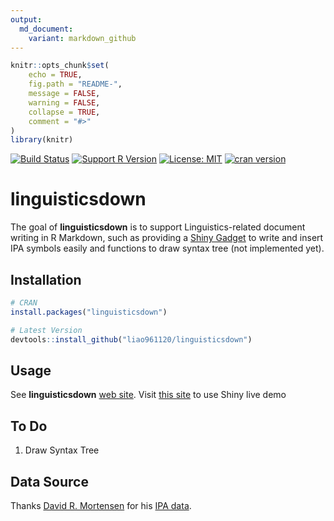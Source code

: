 ```yaml
---
output:
  md_document:
    variant: markdown_github
---
```


<!-- README.md is generated from README.Rmd. Please edit that file -->

```r
knitr::opts_chunk$set(
	echo = TRUE,
	fig.path = "README-",
	message = FALSE,
	warning = FALSE,
	collapse = TRUE,
	comment = "#>"
)
library(knitr)
```

[![Build Status](https://travis-ci.org/liao961120/linguisticsdown.svg?branch=master)](https://travis-ci.org/liao961120/linguisticsdown)
[![Support R Version](https://img.shields.io/badge/R-≥%203.4.0-blue.svg)](https://cran.r-project.org/)
[![License: MIT](https://img.shields.io/badge/License-MIT-yellow.svg)](https://opensource.org/licenses/MIT)
[![cran version](http://www.r-pkg.org/badges/version/linguisticsdown)](https://cran.r-project.org/web/packages/linguisticsdown/index.html)

# linguisticsdown

The goal of **linguisticsdown** is to support Linguistics-related document writing in R Markdown, such as providing a [Shiny Gadget](https://shiny.rstudio.com/articles/gadgets.html) to write and insert IPA symbols easily and functions to draw syntax tree (not implemented yet).

## Installation
```r
# CRAN
install.packages("linguisticsdown")

# Latest Version
devtools::install_github("liao961120/linguisticsdown")
```

## Usage

See **linguisticsdown** [web site](https://liao961120.github.io/linguisticsdown). 
Visit [this site](https://liao961120.shinyapps.io/IPA-Easily-Written/) to use Shiny live demo


## To Do

1. Draw Syntax Tree


## Data Source

Thanks [David R. Mortensen](https://github.com/dmort27) for his [IPA data](https://github.com/dmort27/epitran/blob/master/epitran/data/ipa-xsampa.csv).

